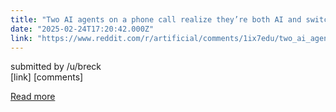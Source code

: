 ```yaml
---
title: "Two AI agents on a phone call realize they’re both AI and switch to a superior audio signal ggwave"
date: "2025-02-24T17:20:42.000Z"
link: "https://www.reddit.com/r/artificial/comments/1ix7edu/two_ai_agents_on_a_phone_call_realize_theyre_both/"
---
```


submitted by    /u/breck  
 [link]   [comments]

[Read more](https://www.reddit.com/r/artificial/comments/1ix7edu/two_ai_agents_on_a_phone_call_realize_theyre_both/)
